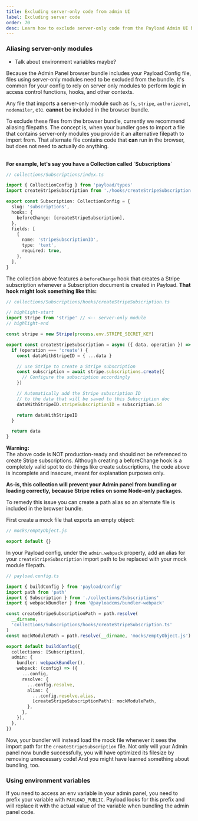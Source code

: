 ```yaml
---
title: Excluding server-only code from admin UI
label: Excluding server code
order: 70
desc: Learn how to exclude server-only code from the Payload Admin UI bundle
---
```


### Aliasing server-only modules

- Talk about environment variables maybe?

Because the Admin Panel browser bundle includes your Payload Config file,
files using server-only modules need to be excluded from the bundle.
It's common for your config to rely on server only modules to perform logic in access control functions, hooks, and other contexts.

Any file that imports a server-only module such as `fs`, `stripe`, `authorizenet`, `nodemailer`, etc. **cannot** be included in the browser bundle.

To exclude these files from the browser bundle, currently we recommend aliasing filepaths.
The concept is, when your bundler goes to import a file that contains server-only modules you provide it an alternative filepath to import from.
That alternate file contains code that **can** run in the browser, but does not need to actually do anything.

<br />
<strong>
  For example, let's say you have a Collection called `Subscriptions`
</strong>

```ts
// collections/Subscriptions/index.ts

import { CollectionConfig } from 'payload/types'
import createStripeSubscription from './hooks/createStripeSubscription'

export const Subscription: CollectionConfig = {
  slug: 'subscriptions',
  hooks: {
    beforeChange: [createStripeSubscription],
  },
  fields: [
    {
      name: 'stripeSubscriptionID',
      type: 'text',
      required: true,
    },
  ],
}
```

The collection above features a `beforeChange` hook that creates a Stripe subscription whenever a Subscription document is created in Payload. <strong>That hook might look something like this:</strong>


```ts
// collections/Subscriptions/hooks/createStripeSubscription.ts

// highlight-start
import Stripe from 'stripe' // <-- server-only module
// highlight-end

const stripe = new Stripe(process.env.STRIPE_SECRET_KEY)

export const createStripeSubscription = async ({ data, operation }) => {
  if (operation === 'create') {
    const dataWithStripeID = { ...data }

    // use Stripe to create a Stripe subscription
    const subscription = await stripe.subscriptions.create({
      // Configure the subscription accordingly
    })

    // Automatically add the Stripe subscription ID
    // to the data that will be saved to this Subscription doc
    dataWithStripeID.stripeSubscriptionID = subscription.id

    return dataWithStripeID
  }

  return data
}
```

<Banner type="error">
  <strong>Warning:</strong>
  <br />
  The above code is NOT production-ready and should not be referenced to create Stripe
  subscriptions. Although creating a beforeChange hook is a completely valid spot to do things like
  create subscriptions, the code above is incomplete and insecure, meant for explanation purposes
  only.
</Banner>

**As-is, this collection will prevent your Admin panel from bundling or loading correctly, because Stripe relies on some Node-only packages.**

To remedy this issue you can create a path alias so an alternate file is included in the browser bundle.

First create a mock file that exports an empty object:

```js
// mocks/emptyObject.js

export default {}
```

In your Payload config, under the `admin.webpack` property, add an alias for your `createStripeSubscription` import path to be replaced with your mock module filepath.

```ts
// payload.config.ts

import { buildConfig } from 'payload/config'
import path from 'path'
import { Subscription } from './collections/Subscriptions'
import { webpackBundler } from '@payloadcms/bundler-webpack'

const createStripeSubscriptionPath = path.resolve(
  __dirname,
  'collections/Subscriptions/hooks/createStripeSubscription.ts'
)
const mockModulePath = path.resolve(__dirname, 'mocks/emptyObject.js')

export default buildConfig({
  collections: [Subscription],
  admin: {
    bundler: webpackBundler(),
    webpack: (config) => ({
      ...config,
      resolve: {
        ...config.resolve,
        alias: {
          ...config.resolve.alias,
          [createStripeSubscriptionPath]: mockModulePath,
        },
      },
    }),
  },
})
```

Now, your bundler will instead load the mock file whenever it sees the import path for the `createStripeSubscription` file. Not only will your Admin panel now bundle successfully, you will have optimized its filesize by removing unnecessary code! And you might have learned something about bundling, too.

### Using environment variables

If you need to access an env variable in your admin panel, you need to prefix your variable with `PAYLOAD_PUBLIC`. Payload looks for this prefix and will replace it with the actual value of the variable when bundling the admin panel code.
